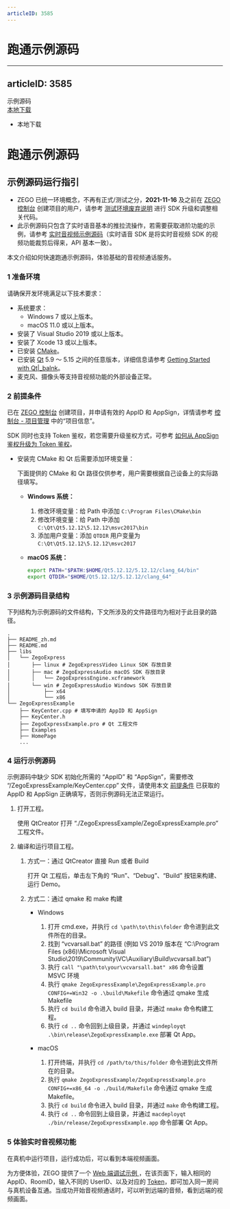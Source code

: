 ```yaml
---
articleID: 3585
---
```

#  跑通示例源码
---
articleID: 3585
---
<div class="download-area">
    <div class="sdk-download-item-wrapper">
      <div class="download-title">示例源码</div>
      <div class="download-selector">
        <div class="download-select-wrapper" style="padding-right: 0;">
          <a class="download-target-btn" href="javascript:void(0);">本地下载</a>
          <ul class="download-dropdown-list">
            <li data-href="https://storage.zego.im/express/example/audio/qt_cpp/ZegoExpressDemo_qt_cpp.zip"
              class="dropdown-option">
              本地下载
            </li>
          </ul>
        </div>
      </div>
    </div>
  </div>

# 跑通示例源码

## 示例源码运行指引

<div class="mk-warning">

- ZEGO 已统一环境概念，不再有正式/测试之分，**2021-11-16** 及之前在 [ZEGO 控制台](https://console.zego.im) 创建项目的用户，请参考 [测试环境废弃说明](!OldDocWithTestEnv-TestEnvSupersessionDesc/TestEnvSupersessionDesc) 进行 SDK 升级和调整相关代码。
- 此示例源码只包含了实时语音基本的推拉流操作，若需要获取进阶功能的示例，请参考 [实时音视频示例源码](!ExpressVideoSDK-DownloadDemo/DownloadDemo)（实时语音 SDK 是将实时音视频 SDK 的视频功能裁剪后得来，API 基本一致）。
</div>

本文介绍如何快速跑通示例源码，体验基础的音视频通话服务。

### 1 准备环境

请确保开发环境满足以下技术要求：

* 系统要求：
    * Windows 7 或以上版本。
    * macOS 11.0 或以上版本。
* 安装了 Visual Studio 2019 或以上版本。
* 安装了 Xcode 13 或以上版本。
* 已安装 [CMake](https://cmake.org/download/)。
* 已安装 [Qt](http://download.qt.io/official_releases/qt) 5.9 ～ 5.15 之间的任意版本，详细信息请参考 [Getting Started with Qt\|_balnk](https://doc.qt.io/qt-5/gettingstarted.html)。
* 麦克风、摄像头等支持音视频功能的外部设备正常。

### 2 前提条件

已在 [ZEGO 控制台](https://console.zego.im) 创建项目，并申请有效的 AppID 和 AppSign，详情请参考 [控制台 - 项目管理](#12107) 中的“项目信息”。

<div class="mk-warning">

SDK 同时也支持 Token 鉴权，若您需要升级鉴权方式，可参考 [如何从 AppSign 鉴权升级为 Token 鉴权](http://doc-zh.zego.im/faq/token_upgrade?product=ExpressVideo)。
</div>

- 安装完 CMake 和 Qt 后需要添加环境变量：

    <div class = 'mk-warning'>

    下面提供的 CMake 和 Qt 路径仅供参考，用户需要根据自己设备上的实际路径填写。
    </div>

    - **Windows 系统：**

        1. 修改环境变量：给 Path 中添加 `C:\Program Files\CMake\bin`
        2. 修改环境变量：给 Path 中添加 `C:\Qt\Qt5.12.12\5.12.12\msvc2017\bin`
        3. 添加用户变量：添加 `QTDIR` 用户变量为 `C:\Qt\Qt5.12.12\5.12.12\msvc2017`

    - **macOS 系统：**

        ```bash
        export PATH="$PATH:$HOME/Qt5.12.12/5.12.12/clang_64/bin"
        export QTDIR="$HOME/Qt5.12.12/5.12.12/clang_64"
        ```

### 3 示例源码目录结构

下列结构为示例源码的文件结构，下文所涉及的文件路径均为相对于此目录的路径。

```tree
.
├── README_zh.md
├── README.md
├── libs
│   └── ZegoExpress
│       ├── linux # ZegoExpressVideo Linux SDK 存放目录
│       ├── mac # ZegoExpressAudio macOS SDK 存放目录
│       │   └── ZegoExpressEngine.xcframework
│       └── win # ZegoExpressAudio Windows SDK 存放目录
│           ├── x64
│           └── x86
└── ZegoExpressExample
    ├── KeyCenter.cpp # 填写申请的 AppID 和 AppSign
    ├── KeyCenter.h
    ├── ZegoExpressExample.pro # Qt 工程文件
    ├── Examples
    ├── HomePage
    ...
```

### 4 运行示例源码

示例源码中缺少 SDK 初始化所需的 “AppID” 和 “AppSign”，需要修改 “/ZegoExpressExample/KeyCenter.cpp” 文件，请使用本文 [前提条件](!DownloadDemo/DownloadDemo#1_2) 已获取的 AppID 和 AppSign 正确填写，否则示例源码无法正常运行。

1. 打开工程。

    使用 QtCreator 打开 “./ZegoExpressExample/ZegoExpressExample.pro” 工程文件。

2. 编译和运行项目工程。

    1. 方式一：通过 QtCreator 直接 Run 或者 Build

        打开 Qt 工程后，单击左下角的 “Run”、“Debug”、“Build” 按钮来构建、运行 Demo。

    2. 方式二：通过 qmake 和 make 构建

        * Windows

            1. 打开 cmd.exe，并执行 `cd \path\to\this\folder` 命令进到此文件所在的目录。
            2. 找到 “vcvarsall.bat” 的路径 (例如 VS 2019 版本在 “C:\Program Files (x86)\Microsoft Visual Studio\2019\Community\VC\Auxiliary\Build\vcvarsall.bat”)
            3. 执行 `call "\path\to\your\vcvarsall.bat" x86` 命令设置 MSVC 环境
            4. 执行 `qmake ZegoExpressExample\ZegoExpressExample.pro CONFIG+=Win32 -o .\build\Makefile` 命令通过 qmake 生成 Makefile
            5. 执行 `cd build` 命令进入 build 目录，并通过 `nmake` 命令构建工程。
            6. 执行 `cd ..` 命令回到上级目录，并通过 `windeployqt .\bin\release\ZegoExpressExample.exe` 部署 Qt App。

        * macOS

            1. 打开终端，并执行 `cd /path/to/this/folder` 命令进到此文件所在的目录。
            2. 执行 `qmake ZegoExpressExample/ZegoExpressExample.pro CONFIG+=x86_64 -o ./build/Makefile` 命令通过 qmake 生成 Makefile。
            3. 执行 `cd build` 命令进入 build 目录，并通过 `make` 命令构建工程。
            4. 执行 `cd ..` 命令回到上级目录，并通过 `macdeployqt ./bin/release/ZegoExpressExample.app` 命令部署 Qt App。

### 5 体验实时音视频功能

在真机中运行项目，运行成功后，可以看到本端视频画面。

为方便体验，ZEGO 提供了一个 [Web 端调试示例 ](https://zegodev.github.io/zego-express-webrtc-sample/assistDev/index.html)，在该页面下，输入相同的 AppID、RoomID，输入不同的 UserID、以及对应的 [Token](#16309)，即可加入同一房间与真机设备互通。当成功开始音视频通话时，可以听到远端的音频，看到远端的视频画面。
